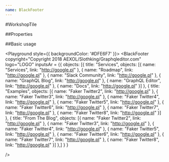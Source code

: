 ```yaml
---
name: BlackFooter
---
```



#WorkshopTile

##Properties

<PropsTable of={BlackFooter} />

##Basic usage

<Playground style={{ backgroundColor: '#DFE6F7' }}>
  <BlackFooter
  copyright="Copyright 2018 AEXOL/Slothking/Graphqleditor.com"
  logo="LOGO"
  inputsAr = {{
  objects: [{
    title: "Services",
    objects: [{ name: "Services", link: "http://google.pl" },
    { name: "Roadmap", link: "http://google.pl" },
    { name: "Slack Community", link: "http://google.pl" },
    { name: "GraphQL Blog", link: "http://google.pl" },
    { name: "GraphQL Editor", link: "http://google.pl" },
    { name: "Docs", link: "http://google.pl" }]
  },
  {
    title: "Examples",
    objects: [{ name: "Faker Twitter2", link: "http://google.pl" },
    { name: "Faker Twitter3", link: "http://google.pl" },
    { name: "Faker Twitter4", link: "http://google.pl" },
    { name: "Faker Twitter5", link: "http://google.pl" },
    { name: "Faker Twitter6", link: "http://google.pl" },
    { name: "Faker Twitter7", link: "http://google.pl" },
    { name: "Faker Twitter8", link: "http://google.pl" }]
  },
  {
    title: "From The Blog",
    objects: [{ name: "Faker Twitter2", link: "http://google.pl" },
    { name: "Faker Twitter3", link: "http://google.pl" },
    { name: "Faker Twitter4", link: "http://google.pl" },
    { name: "Faker Twitter5", link: "http://google.pl" },
    { name: "Faker Twitter6", link: "http://google.pl" },
    { name: "Faker Twitter7", link: "http://google.pl" },
    { name: "Faker Twitter8", link: "http://google.pl" }]
  },]
}
  }
  
  />
</Playground>
